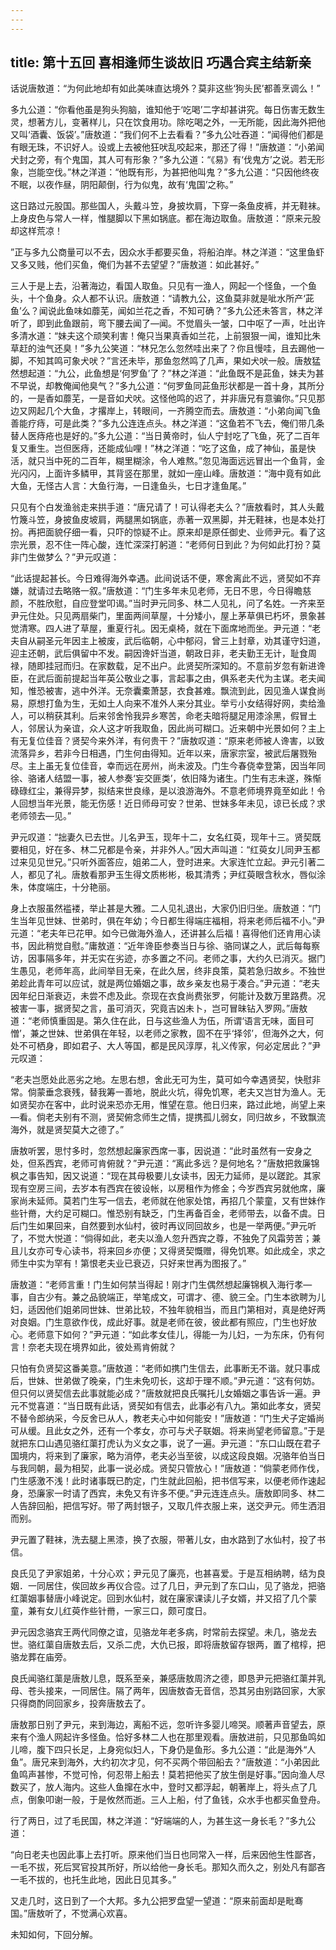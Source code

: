 ```yaml
---
---
---
```

title: 第十五回 喜相逢师生谈故旧 巧遇合宾主结新亲
---



话说唐敖道：“为何此地却有如此美味直达境外？莫非这些‘狗头民’都善烹调么！”

多九公道：“你看他虽是狗头狗脑，谁知他于‘吃喝’二字却甚讲究。每日伤害无数生灵，想著方儿，变著样儿，只在饮食用功。除吃喝之外，一无所能，因此海外把他又叫‘酒囊、饭袋’。”唐敖道：“我们何不上去看看？”多九公吐吞道：“闻得他们都是有眼无珠，不识好人。设或上去被他狂吠乱咬起来，那还了得！”唐敖道：“小弟闻犬封之旁，有个鬼国，其人可有形象？”多九公道：“《易》有‘伐鬼方’之说。若无形象，岂能空伐。”林之洋道：“他既有形，为甚把他叫鬼？”多九公道：“只因他终夜不眠，以夜作昼，阴阳颠倒，行为似鬼，故有‘鬼国’之称。”

这日路过元股国。那些国人，头戴斗笠，身披坎肩，下穿一条鱼皮裤，并无鞋袜。上身皮色与常人一样，惟腿脚以下黑如锅底。都在海边取鱼。唐敖道：“原来元股却这样荒凉！

”正与多九公商量可以不去，因众水手都要买鱼，将船泊岸。林之洋道：“这里鱼虾又多又贱，他们买鱼，俺们为甚不去望望？”唐敖道：如此甚好。”

三人于是上去，沿著海边，看国人取鱼。只见有一渔人，网起一个怪鱼，一个鱼头，十个鱼身。众人都不认识。唐敖道：“请教九公，这鱼莫非就是呲水所产‘茈鱼’么？闻说此鱼味如蘼芜，闻如兰花之香，不知可确？”多九公还未答言，林之洋听了，即到此鱼跟前，弯下腰去闻了—闻。不觉眉头一皱，口中呕了一声，吐出许多清水道：“妹夫这个顽笑利害！俺只当果真香如兰花，上前狠狠一闻，谁知比朱草赶的浊气还臭！”多九公笑道：“林兄怎么忽然哇出来了？你且慢哇，且去踢他一脚，不知其鸣可象犬吠？”言还未毕，那鱼忽然鸣了几声，果如犬吠一般。唐敖猛然想起道：“九公，此鱼想是‘何罗鱼’了？”林之洋道：“此鱼既不是茈鱼，妹夫为甚不早说，却教俺闻他臭气？”多九公道：“何罗鱼同茈鱼形状都是一首十身，其所分的，一是香如蘼芜，一是音如犬吠。这怪他鸣的迟了，并非唐兄有意骗你。”只见那边又网起几个大鱼，才撂岸上，转眼间，一齐腾空而去。唐敖道：“小弟向闻飞鱼善能疗痔，可是此类？”多九公连连点头。林之洋道：“这鱼若不飞去，俺们带几条替人医痔疮也是好的。”多九公道：“当日黄帝时，仙人宁封吃了飞鱼，死了二百年复又重生。岂但医痔，还能成仙哩！”林之洋道：“吃了这鱼，成了神仙，虽是快活，就只当中死的二百年，糊里糊涂，令人难熬。”忽见海面远远冒出一个鱼背，金光闪闪，上面许多鳞甲，其背竖在那里，就如一座山峰。唐敖道：“海中竟有如此大鱼，无怪古人言：大鱼行海，一日逢鱼头，七日才逢鱼尾。”

只见有个白发渔翁走来拱手道：“唐兄请了！可认得老夫么？”唐敖看时，其人头戴竹篾斗笠，身披鱼皮坡肩，两腿黑如锅底，赤著一双黑脚，并无鞋袜，也是本处打扮。再把面貌仔细一看，只吓的惊疑不止。原来却是原任御史、业师尹元。看了这宗光景，忍不住一阵心酸，连忙深深打躬道：“老师何日到此？为何如此打扮？莫非门生做梦么？”尹元叹道：

“此话提起甚长。今日难得海外幸遇。此间说话不便，寒舍离此不远，贤契如不弃嫌，就请过去略赂一叙。”唐敖道：“门生多年未见老师，无日不思，今日得瞻慈颜，不胜欣慰，自应登堂叩谒。”当时尹元同多、林二人见礼，问了名姓。一齐来至尹元住处。只见两扇柴门，里面两间草屋，十分矮小，屋上茅草俱已朽坏，景象甚觉清寒。四人进了草屋，重夏行礼。因无桌椅，就在下面席地而坐。尹元道：“老夫自从嗣圣元年因主上被废，武后临朝，心中郁闷，曾三上封章，劝其谨守妇道，迎主还朝，武后俱留中不发。嗣因谗奸当道，朝政日非，老夫勤王无计，耻食周禄，随即挂冠而归。在家数载，足不出户。此贤契所深知的。不意前岁忽有新进谗臣，在武后面前提起当年英公敬业之事，言起事之由，俱系老夫代为主谋。老夫闻知，惟恐被害，逃中外洋。无奈囊橐萧瑟，衣食甚难。飘流到此，因见渔人谋食尚易，原想打鱼为生，无如土人向来不准外人来分其业。举亏小女结得好网，卖给渔人，可以稍获其利。后来邻舍怜我异乡寒苦，命老夫暗将腿足用漆涂黑，假冒土人，邻居认为亲谊，众人这才听我取鱼，因此尚可糊口。近来朝中光景如何？主上有无复位佳音？贤契今来外洋，有何贵干？”唐敖叹道：“原来老师被人谗害，以致流落异乡，若非今日相遇，门生何由得知。近年以来，唐家宗室，被武后屠戮殆尽。主上虽无复位佳音，幸而远在房州，尚未波及。门生今春侥幸登第，因当年同徐、骆诸人结盟一事，被人参奏‘妄交匪类’，依旧降为诸生。门生有志未遂，殊惭碌碌红尘，兼得异梦，拟结来世良缘，是以浪游海外。不意老师境界竟至如此！令人回想当年光景，能无伤感！近日师母可安？世弟、世妹多年未见，谅已长成？求老师领去—见。”

尹元叹道：“拙妻久已去世。儿名尹玉，现年十二，女名红萸，现年十三。贤契既要相见，好在多、林二兄都是令亲，并非外人。”因大声叫道：“红萸女儿同尹玉都过来见见世兄。”只听外面答应，姐弟二人，登时进来。大家连忙立起。尹元引著二人，都见了礼。唐敖看那尹玉生得文质彬彬，极其清秀；尹红萸眼含秋水，唇似涂朱，体度端庄，十分艳丽。

身上衣服虽然褴褛，举止甚是大雅。二人见礼退出，大家仍旧归坐。唐敖道：“门生当年见世妹、世弟时，俱在年幼；今日都生得端庄福相，将来老师后福不小。”尹元道：“老夫年已花甲。如今已做海外渔人，还讲甚么后福！喜得他们还肯用心读书，因此稍觉自慰。”庸敖道：“近年谗臣参奏当日与徐、骆同谋之人，武后每每察访，因事隔多年，并无实在劣迹，亦多置之不问。老师之事，大约久已消灭。据门生愚见，老师年高，此间举目无亲，在此久居，终非良策，莫若急归故乡。不独世弟趁此青年可以应试，就是两位婚姻之事，故乡亲友也易于凑合。”尹元道：“老夫因年纪日渐衰迈，未尝不虑及此。奈现在衣食尚费张罗，何能计及数万里路费。况被害一事，据贤契之言，虽可消灭，究竟吉凶未卜，岂可冒昧钻入罗网。”唐敖道：“老师慎重固是。第久住在此，日与这些渔人为伍，所谓‘语言无味，面目可憎’，兼之世妹、世弟俱在年轻，以老师之家教，固不在乎‘择邻’，但海外之大，何处不可栖身，即如君子、大人等国，都是民风淳厚，礼义传家，何必定居此？”尹元叹道：

“老夫岂愿处此恶劣之地。左思右想，舍此无可为生，莫可如今幸遇贤契，快慰非常。倘蒙垂念衰残，替我筹一善地，脱此火坑，得免饥寒，老夫又岂甘为渔人。无如贤契亦在客中，此时说来恐亦无用，惟望在意。他日归来，路过此地，尚望上来—看。倘老夫别有不测，贤契俯念师生之情，提携孤儿弱女，同归故乡，不致飘流海外，就是贤契莫大之德了。”

唐敖听罢，思忖多时，忽然想起廉家西席一事，因说道：“此时虽然有一安身之处，但系西宾，老师可肯俯就？”尹元道：“离此多远？是何地名？”唐敖把救廉锦枫之事告知，因又说道：“现在其母极要儿女读书，因无力延师，是以蹉跎。其家现有空房三间，去岁本有西宾在彼设帐，以房租作为修金；今岁西宾另就他席，廉家尚未延师。莫若门生写一信去，老师就在他家处馆，再招几个蒙童，又有世妹作些针黹，大约足可糊口。惟恐别有缺乏，门生再备百金，老师带去，以备不虞。日后门生如果回来，自然要到水仙村，彼时再议同回故乡，也是一举两便。”尹元听了，不觉大悦道：“倘得如此，老夫以渔人忽升西宾之尊，不独免了风霜劳苦；兼且儿女亦可专心读书，将来回乡亦便；又得贤契慨赠，得免饥寒。如此成全，求之师生中实为罕有！第恨老夫业已衰迈，只好来世再为图报了。”

唐敖道：“老师言重！门生如何禁当得起！刚才门生偶然想起廉锦枫入海行孝—事，自古少有。兼之品貌端正，举笔成文，可谓才、德、貌三全。门生本欲聘为儿妇，适因他们姐弟同世妹、世弟比较，不独年貌相当，而且门第相对，真是绝好两对良姻。门生意欲作伐，成此好事。就是老师在彼，彼此都有照应，门生也好放心。老师意下如何？”尹元道：“如此孝女佳儿，得能一为儿妇，一为东床，仍有何言！奈老夫现在境界如此，彼处焉肯俯就？

只怕有负贤契这番美意。”唐敖道：“老师如携门生信去，此事断无不谐。就只事成后，世妹、世弟做了晚亲，门生未免叨长，这却于理不顺。”尹元道：“这有何妨。但只何以贤契信去此事就能必成？”唐敖就把良氏嘱托儿女婚姻之事告诉一遍。尹元不觉喜道：“当日既有此话，贤契如有信去，此事必有八九。第如此孝女，贤契不替令郎纳采，今反舍已从人，教老夫心中如何能安！”唐敖道：“门生犬子定婚尚可从缓。且此女之外，还有一个孝女，亦可与犬子联姻。将来尚望老师留意。”于是就把东口山遇见骆红蕖打虎认为义女之事，说了一遍。尹元道：“东口山既在君子国境内，将来到了廉家，略为消停，老夫必当至彼，以成这段良姻。况骆年伯当日与我同朝，最为相契，此事一说必成。贤契只管放心！”唐敖道：“倘蒙老师作伐，门生感激不浅！此时诸事既已酌定，门生就此回船，把书信写来，以便老师作速起身，恐廉家一时请了西宾，未免又有许多不便。”尹元连连点头。唐敖即同多、林二人告辞回船，把信写好。带了两封银子，又取几件衣服上来，送交尹元。师生洒泪而别。

尹元置了鞋袜，洗去腿上黑漆，换了衣服，带著儿女，由水路到了水仙村，投了书信。

良氏见了尹家姐弟，十分心欢；尹元见了廉亮，也甚喜爱。于是互相纳聘，结为良姻．一同居住，俟回故乡再仪合卺。过了几日，尹元到了东口山，见了骆龙，把骆红蕖姻事替唐小峰说定。回到水仙村，就在廉家课读儿子女婿，并又招了几个蒙童，兼有女儿红萸作些针黹，一家三口，颇可度日。

尹元因念骆宾王两代同僚之谊，见骆龙年老多病，时常前去探望。未几，骆龙去世。骆红蕖自唐敖去后，又杀二虎，大仇已报，即将唐敖留存银两，置了棺椁，把骆龙葬在庙旁。

良氏闻骆红蕖是唐敖儿息，既系至亲，兼感唐敖周济之德，即恳尹元把骆红蕖并乳母、苍头接来，一同居住。隔了两年，因唐敖杳无音信，恐其另由别路回家，大家只得商酌同回家乡，投奔唐敖去了。

唐敖那日别了尹元，来到海边，离船不远，忽听许多婴儿啼哭。顺著声音望去，原来有个渔人网起许多怪鱼。恰好多林二人也在那里观看。唐敖进前，只见那鱼鸣如儿啼，腹下四只长足，上身宛似妇人，下身仍是鱼形。多九公道：“此是海外“人鱼”。唐兄来到海外，大约初次才见，何不买两个带回船去？”唐敖道：“小弟因此鱼鸣声甚惨，不觉可怜，何忍带上船去！莫若把他买了放生倒是好事。”因向渔人尽数买了，放人海内。这些人鱼撺在水中，登时又都浮起，朝著岸上，将头点了几点，倒象叩谢一般，于是攸然而逝。三人上船，付了鱼钱，众水手也都买鱼登舟。

行了两日，过了毛民国，林之洋道：“好端端的人，为甚生这一身长毛？”多九公道：

“向日老夫也因此事上去打听。原来他们当日也同常入一样，后来因他生性鄙吝，一毛不拔，死后冥官投其所好，所以给他一身长毛。那知久而久之，别处凡有鄙吝一毛不拔的，也托生此地，因此日见其多。”

又走几时，这日到了一个大邦。多九公把罗盘望一望道：“原来前面却是毗骞国。”唐敖听了，不觉满心欢喜。

未知如何，下回分解。